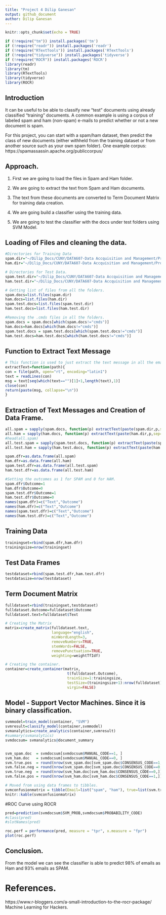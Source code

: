 ```yaml
---
title: "Project 4 Dilip Ganesan"
output: github_document
author: Dilip Ganesan
---
```


```r
knitr::opts_chunk$set(echo = TRUE)

if (!require("tm")) install.packages('tm')
if (!require("readr")) install.packages('readr')
if (!require("RTextTools")) install.packages('RTextTools')
if (!require("tidyverse")) install.packages('tidyverse')
if (!require("ROCR")) install.packages('ROCR')
library(readr)
library(tm)
library(RTextTools)
library(tidyverse)
library(ROCR)


```

## Introduction
It can be useful to be able to classify new "test" documents using already classified "training" documents.  A common example is using a corpus of labeled spam and ham (non-spam) e-mails to predict whether or not a new document is spam.  

For this project, you can start with a spam/ham dataset, then predict the class of new documents (either withheld from the training dataset or from another source such as your own spam folder).   One example corpus:  https://spamassassin.apache.org/publiccorpus/

## Approach.

1. First we are going to load the files in Spam and Ham folder.

2. We are going to extract the text from Spam and Ham documents.

3. The text from these documents are converted to Term Document Matrix for training data creation.

4. We are going build a classifier using the training data.

5. We are going to test the classifier with the docs under test folders using SVM Model.

## Loading of Files and cleaning the data.
```r
#Directories for Training Data
spam.dir="~/Dilip_Docs/CUNY/DATA607-Data Accquisition and Management/Project_4/spam/"
ham.dir="~/Dilip_Docs/CUNY/DATA607-Data Accquisition and Management/Project_4/easy_ham/"

# Directories for Test Data.
spam.test.dir="~/Dilip_Docs/CUNY/DATA607-Data Accquisition and Management/Project_4/spam_2/"
ham.test.dir="~/Dilip_Docs/CUNY/DATA607-Data Accquisition and Management/Project_4/easy_ham_2/"

# Getting list of files from all the folders.
spam.docs=list.files(spam.dir)
ham.docs=list.files(ham.dir)
spam.test.docs=list.files(spam.test.dir)
ham.test.docs=list.files(ham.test.dir)

#Removing the .cmds files in all the folders.
spam.docs = spam.docs[which(spam.docs!="cmds")]
ham.docs=ham.docs[which(ham.docs!="cmds")]
spam.test.docs = spam.test.docs[which(spam.test.docs!="cmds")]
ham.test.docs=ham.test.docs[which(ham.test.docs!="cmds")]


```


## Function to Extract Text Message

```r
# This function is used to just extract the text message in all the emails. Reference Machine Learning for Hackers. 
extractText=function(path){
con = file(path, open="rt", encoding="latin1")
text = readLines(con)
msg = text[seq(which(text=="")[1]+1,length(text),1)]
close(con)
return(paste(msg, collapse="\n"))
}

```


## Extraction of Text Messages and Creation of Data Frame.
```r

all.spam = sapply(spam.docs, function(p) extractText(paste(spam.dir,p,sep="")))
all.ham = sapply(ham.docs, function(p) extractText(paste(ham.dir,p,sep="")))
#head(all.spam)
all.test.spam = sapply(spam.test.docs, function(p) extractText(paste(spam.test.dir,p,sep="")))
all.test.ham = sapply(ham.test.docs, function(p) extractText(paste(ham.test.dir,p,sep="")))

spam.dfr=as.data.frame(all.spam)
ham.dfr=as.data.frame(all.ham)
spam.test.dfr=as.data.frame(all.test.spam)
ham.test.dfr=as.data.frame(all.test.ham)

#Setting the outcomes as 1 for SPAM and 0 for HAM.
spam.dfr$Outcome=1
ham.dfr$Outcome=0
spam.test.dfr$Outcome=1
ham.test.dfr$Outcome=0
names(spam.dfr)=c("Text","Outcome")
names(ham.dfr)=c("Text","Outcome")
names(spam.test.dfr)=c("Text","Outcome")
names(ham.test.dfr)=c("Text","Outcome")

```
## Training Data
```r
trainingset=rbind(spam.dfr,ham.dfr)
trainingsize=nrow(trainingset)
```

## Test Data Frames

```r
testdataset=rbind(spam.test.dfr,ham.test.dfr)
testdatasize=nrow(testdataset)
```

## Term Document Matrix
```r
fulldataset=rbind(trainingset,testdataset)
fulldataset.Outcome=fulldataset$Outcome
fulldataset.text=fulldataset$Text

# Creating the Matrix
matrix=create_matrix(fulldataset.text, 
                     language="english", 
                     minWordLength=3, 
                     removeNumbers=TRUE, 
                     stemWords=FALSE, 
                     removePunctuation=TRUE, 
                     weighting=weightTfIdf)

# Creating the container.
container=create_container(matrix,
                            t(fulldataset.Outcome), 
                            trainSize=1:trainingsize, 
                            testSize=(trainingsize+1):nrow(fulldataset), 
                            virgin=FALSE)

```
## Model - Support Vector Machines. Since it is binary classification.

```r
svmmodel=train_model(container, "SVM")
svmresult=classify_model(container,svmmodel)
svmanalytics=create_analytics(container,svmresult)
#summary(svmanalytics)
svmdocsum= svmanalytics@document_summary


svm_spam.doc  = svmdocsum[svmdocsum$MANUAL_CODE==1, ]
svm_ham.doc   = svmdocsum[svmdocsum$MANUAL_CODE==0, ]
svm.true.pos  = round(nrow(svm_spam.doc[svm_spam.doc$CONSENSUS_CODE==1,]) / nrow(svm_spam.doc)*100,2)
svm.false.neg = round(nrow(svm_spam.doc[svm_spam.doc$CONSENSUS_CODE==0,]) / nrow(svm_spam.doc)*100,2)
svm.true.neg  = round(nrow(svm_ham.doc[svm_ham.doc$CONSENSUS_CODE==0,]) / nrow(svm_ham.doc)*100,2)
svm.false.pos = round(nrow(svm_ham.doc[svm_ham.doc$CONSENSUS_CODE==1,]) / nrow(svm_ham.doc)*100,2)

# Moved from using data frames to tibbles.
svmconfusionmatrix = tibble(Email=list("spam", "ham"), true=list(svm.true.pos,svm.true.neg), false=list(svm.false.neg,svm.false.pos))
knitr::kable(svmconfusionmatrix)
```

#ROC Curve using ROCR

```r
pred=prediction(svmdocsum$SVM_PROB,svmdocsum$PROBABILITY_CODE)
#class(pred)
#slotNames(pred)

roc.perf = performance(pred, measure = "tpr", x.measure = "fpr")
plot(roc.perf)

```

## Conclusion.
From the model we can see the classifier is able to predict 98% of emails as Ham and 93% emails as SPAM. 

# References.
https://www.r-bloggers.com/a-small-introduction-to-the-rocr-package/
Machine Learning for Hackers.


